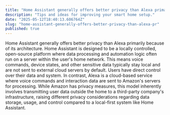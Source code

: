 ```yaml
---
title: "Home Assistant generally offers better privacy than Alexa primarily because of i"
description: "Tips and ideas for improving your smart home setup."
date: "2025-05-12T18:40:13.606764Z"
slug: "home-assistant-generally-offers-better-privacy-than-alexa-pr"
published: true
---
```


Home Assistant generally offers better privacy than Alexa primarily because of its architecture. Home Assistant is designed to be a locally controlled, open-source platform where data processing and automation logic often run on a server within the user's home network. This means voice commands, device states, and other sensitive data typically stay local and are not sent to external cloud servers by default. Users have direct control over their data and system. In contrast, Alexa is a cloud-based service where voice commands and interaction data are sent to Amazon's servers for processing. While Amazon has privacy measures, this model inherently involves transmitting user data outside the home to a third-party company's infrastructure, raising different privacy considerations regarding data storage, usage, and control compared to a local-first system like Home Assistant.